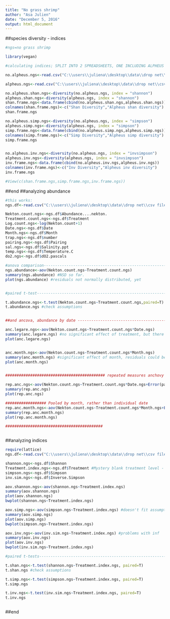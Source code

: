 ```yaml
---
title: "No grass shrimp"
author: "Asa Julien"
date: "December 5, 2016"
output: html_document
---
```

##species diversity - indices
```r
#ngs=no grass shrimp

library(vegan)

#calculating indices; SPLIT INTO 2 SPREADSHEETS, ONE INCLUDING ALPHEUS SP. AND THE OTHER EXCLUDING IT. This gets really messy.

no.alpheus.ngs<-read.csv("C:\\users\\juliena\\desktop\\data\\drop net\\csv files\\Without grass shrimp\\ngs_indices_no_alpheus.csv")

alpheus.ngs<-read.csv("C:\\users\\juliena\\desktop\\data\\drop net\\csv files\\Without grass shrimp\\ngs_indices_alpheus.csv")

no.alpheus.shan.ngs<-diversity(no.alpheus.ngs, index = "shannon")
alpheus.shan.ngs<-diversity(alpheus.ngs, index = "shannon")
shan.frame.ngs<-data.frame(cbind(no.alpheus.shan.ngs,alpheus.shan.ngs))
colnames(shan.frame.ngs)<-c("Shan Diversity","Alpheus shan diversity")
shan.frame.ngs

no.alpheus.simp.ngs<-diversity(no.alpheus.ngs, index = "simpson")
alpheus.simp.ngs<-diversity(alpheus.ngs, index = "simpson")
simp.frame.ngs<-data.frame(cbind(no.alpheus.simp.ngs,alpheus.simp.ngs))
colnames(simp.frame.ngs)<-c("Simp Diversity","Alpheus simp diversity")
simp.frame.ngs


no.alpheus.inv.ngs<-diversity(no.alpheus.ngs, index = "invsimpson")
alpheus.inv.ngs<-diversity(alpheus.ngs, index = "invsimpson")
inv.frame.ngs<-data.frame(cbind(no.alpheus.inv.ngs,alpheus.inv.ngs))
colnames(inv.frame.ngs)<-c("Inv Diversity","Alpheus inv diversity")
inv.frame.ngs

#View(c(shan.frame.ngs,simp.frame.ngs,inv.frame.ngs))

```

##end
##analyzing abundance
```r

#this works:
ngs.df<-read.csv("C:\\users\\juliena\\desktop\\data\\drop net\\csv files\\Without grass shrimp\\no_grass_shrimp.csv")

Nekton.count.ngs<-ngs.df$Abundance....nekton.
Treatment.count.ngs<-ngs.df$Treatment
Log.count.ngs<-log(Nekton.count+1)
Date.ngs<-ngs.df$Date
Month.ngs<-ngs.df$Month
trap.ngs<-ngs.df$number
pairing.ngs<-ngs.df$Pairing
sal.ngs<-ngs.df$Salinity.ppt
temp.ngs<-ngs.df$Temperature.C
do2.ngs<-ngs.df$dO2.pascals

#anova comparison---------------------------------------------------------------------
ngs.abundance<-aov(Nekton.count.ngs~Treatment.count.ngs)
summary(ngs.abundance) #NSD so far.
plot(ngs.abundance) #residuals not normally distributed, yet


#paired t-test------------------------------------------------------------------------

t.abundance.ngs<-t.test(Nekton.count.ngs~Treatment.count.ngs,paired=T)
t.abundance.ngs #check assumptions


##and ancova, abundance by date ------------------------------------------------------

anc.legare.ngs<-aov(Nekton.count.ngs~Treatment.count.ngs*Date.ngs)
summary(anc.legare.ngs) #no significant effect of treatment, but there is of date. Keep an eye on those residuals.
plot(anc.legare.ngs)


anc.month.ngs<-aov(Nekton.count.ngs~Treatment.count.ngs*Month.ngs)
summary(anc.month.ngs) #significant effect of month, residuals could be better.
plot(anc.month.ngs)


############################################ repeated measures anchovy (ancova...)

rep.anc.ngs<-aov(Nekton.count.ngs~Treatment.count.ngs*Date.ngs+Error(pairing.ngs/Treatment.count.ngs)) #or should just Error(pairing.count) be used?
summary(rep.anc.ngs)
plot(rep.anc.ngs)

################## Pooled by month, rather than individual date
rep.anc.month.ngs<-aov(Nekton.count.ngs~Treatment.count.ngs*Month.ngs+Error(pairing.ngs/Treatment.count.ngs)) #or should just Error(pairing.count) be used?
summary(rep.anc.month.ngs)
plot(rep.anc.month.ngs)

###########################################



```

##analyzing indices
```r
require(lattice)
ngs.df<-read.csv("C:\\users\\juliena\\desktop\\data\\drop net\\csv files\\Without grass shrimp\\no_grass_shrimp.csv")

shannon.ngs<-ngs.df$Shannon
Treatment.index.ngs<-ngs.df$Treatment #Mystery blank treatment level - get rid of this!
simpson.ngs<-ngs.df$Simpson
inv.sim.ngs<-ngs.df$Inverse.Simpson

aov.shannon.ngs<-aov(shannon.ngs~Treatment.index.ngs)
summary(aov.shannon.ngs)
plot(aov.shannon.ngs)
bwplot(shannon.ngs~Treatment.index.ngs)

aov.simp.ngs<-aov(simpson.ngs~Treatment.index.ngs) #doesn't fit assumptions well; heteroscedastic
summary(aov.simp.ngs)
plot(aov.simp.ngs)
bwplot(simpson.ngs~Treatment.index.ngs)

aov.inv.ngs<-aov(inv.sim.ngs~Treatment.index.ngs) #problems with inf
summary(aov.inv.ngs)
plot(aov.inv.ngs)
bwplot(inv.sim.ngs~Treatment.index.ngs)

#paired t-tests-----------------------------------------------------------------------

t.shan.ngs<-t.test(shannon.ngs~Treatment.index.ngs, paired=T)
t.shan.ngs #check assumptions

t.simp.ngs<-t.test(simpson.ngs~Treatment.index.ngs, paired=T)
t.simp.ngs

t.inv.ngs<-t.test(inv.sim.ngs~Treatment.index.ngs, paired=T)
t.inv.ngs



```

##end